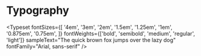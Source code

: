 
<Meta title="App/Typography" />

# Typography

<Typeset
  fontSizes={[
    '4em',
    '3em',
    '2em',
    '1.5em',
    '1.25em',
    '1em',
    '0.875em',
    '0.75em',
  ]}
  fontWeights={['bold', 'semibold', 'medium', 'regular', 'light']}
  sampleText="The quick brown fox jumps over the lazy dog"
  fontFamily="Arial, sans-serif"
/>
